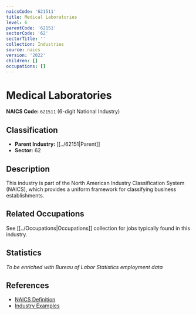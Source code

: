```yaml
---
naicsCode: '621511'
title: Medical Laboratories
level: 6
parentCode: '62151'
sectorCode: '62'
sectorTitle: ''
collection: Industries
source: naics
version: '2022'
children: []
occupations: []
---
```

# Medical Laboratories

**NAICS Code:** `621511` (6-digit National Industry)

## Classification

- **Parent Industry:** [[../62151|Parent]]
- **Sector:** 62

## Description

This industry is part of the North American Industry Classification System (NAICS), which provides a uniform framework for classifying business establishments.

## Related Occupations

See [[../Occupations|Occupations]] collection for jobs typically found in this industry.

## Statistics

*To be enriched with Bureau of Labor Statistics employment data*

## References

- [NAICS Definition](https://www.census.gov/naics/)
- [Industry Examples](https://www.census.gov/naics/2022NAICS/)
